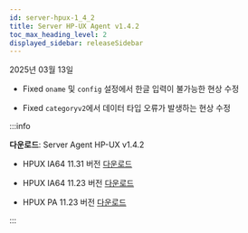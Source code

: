 ```yaml
---
id: server-hpux-1_4_2
title: Server HP-UX Agent v1.4.2
toc_max_heading_level: 2
displayed_sidebar: releaseSidebar
---
```


2025년 03월 13일

- <Status priority='0'>Fixed</Status> `oname` 및 `config` 설정에서 한글 입력이 불가능한 현상 수정

- <Status priority='0'>Fixed</Status> `categoryv2`에서 데이터 타입 오류가 발생하는 현상 수정

:::info 

**다운로드**: Server Agent HP-UX v1.4.2

- HPUX IA64 11.31 버전 [다운로드](https://repo.whatap.io/hpux/ia64/11.31/whatap-infra_1.4.2_hpux-11.31_ia64.tar.gz)

- HPUX IA64 11.23 버전 [다운로드](https://repo.whatap.io/hpux/ia64/11.23/whatap-infra_1.4.2_hpux-11.23_ia64.tar.gz)

- HPUX PA 11.23 버전 [다운로드](https://repo.whatap.io/hpux/pa/11.23/whatap-infra_1.4.2_hpux-11.23_pa.tar.gz)

:::